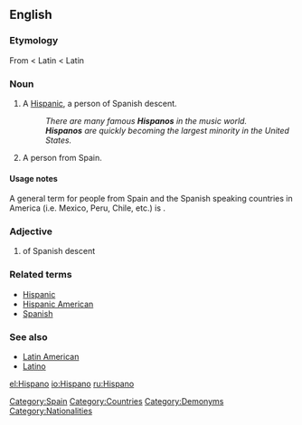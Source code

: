 {{also|hispano}}
==English==

===Etymology===
From {{etyl|es}} {{term|hispano|lang=es}} < Latin {{term|hispanus|lang=la}} < Latin {{term|Hispania|lang=la}}

===Noun===
{{en-noun}}

# {{slang}} A [[Hispanic]], a person of Spanish descent.
#: ''There are many famous '''Hispanos''' in the music world.''
#: '''''Hispanos''' are quickly becoming the largest minority in the United States.''
# A person from Spain.

====Usage notes====
A general term for people from Spain and the Spanish speaking countries in America (i.e. Mexico, Peru, Chile, etc.) is {{term|Hispanic American}}.

===Adjective===
{{en-adj}}

# of Spanish descent

===Related terms===
* [[Hispanic]]
* [[Hispanic American]]
* [[Spanish]]

===See also===
* [[Latin American]]
* [[Latino]]

[[Category:Spain]]
[[Category:Countries]]
[[Category:Demonyms]]
[[Category:Nationalities]]

[[el:Hispano]]
[[io:Hispano]]
[[ru:Hispano]]